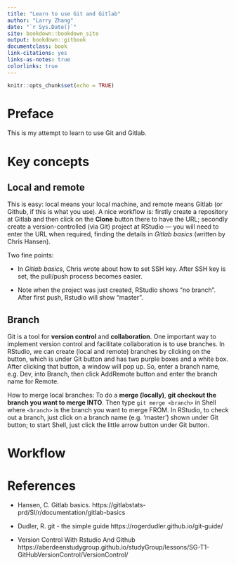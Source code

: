 ```yaml
--- 
title: "Learn to use Git and Gitlab"
author: "Larry Zhang"
date: "`r Sys.Date()`"
site: bookdown::bookdown_site
output: bookdown::gitbook
documentclass: book
link-citations: yes
links-as-notes: true
colorlinks: true
---
```


```r
knitr::opts_chunk$set(echo = TRUE)
```

# Preface {-}

This is my attempt to learn to use Git and Gitlab.

# Key concepts

## Local and remote

This is easy: local means your local machine, and remote means Gitlab (or Github, if this is what you use). A nice workflow is: firstly create a repository at Gitlab and then click on the **Clone** button there to have the URL; secondly create a version-controlled (via Git) project at RStudio --- you will need to enter the URL when required, finding the details in *Gitlab basics* (written by Chris Hansen).

Two fine points:

- In *Gitlab basics*, Chris wrote about how to set SSH key. After SSH key is set, the pull/push process becomes easier. 

- Note when the project was just created, RStudio shows "no branch". After first push, Rstudio will show "master".

## Branch

Git is a tool for **version control** and **collaboration**. One important way to implement version control and facilitate collaboration  is to use branches. 
In RStudio, we can create (local and remote) branches by clicking on the button, which is under Git button and has two purple boxes and a white box. After clicking that button, a window will pop up. So, enter a branch name, e.g. Dev, into Branch, then click AddRemote button and enter the branch name for Remote.

How to merge local branches: To do a **merge (locally)**, **git checkout the branch you want to merge INTO**. Then type `git merge <branch>` in Shell where `<branch>` is the branch you want to merge FROM. In RStudio, to check out a branch, just click on a branch name (e.g. 'master') shown under Git button; to start Shell, just click the little arrow button under Git button. 


# Workflow



# References {-}

- Hansen, C. Gitlab basics. https://gitlabstats-prd/SI/r/documentation/gitlab-basics

- Dudler, R. git - the simple guide
https://rogerdudler.github.io/git-guide/

- Version Control With Rstudio And Github
https://aberdeenstudygroup.github.io/studyGroup/lessons/SG-T1-GitHubVersionControl/VersionControl/

 
